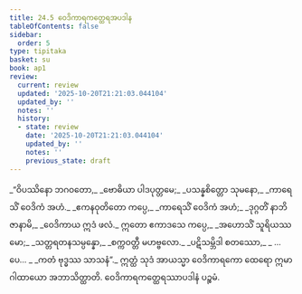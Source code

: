 ```yaml
---
title: 24.5 ဝေဒိကာရကတ္ထေရအပဒါန
tableOfContents: false
sidebar:
  order: 5
type: tipitaka
basket: su
book: ap1
review:
  current: review
  updated: '2025-10-20T21:21:03.044104'
  updated_by: ''
  notes: ''
  history:
  - state: review
    date: '2025-10-20T21:21:03.044104'
    updated_by: ''
    notes: ''
    previous_state: draft
---
```



<DynamicBreadcrumb />


<ReviewStatus review={frontmatter.review} showDetails={true} />

<HypothesisAnnotation frontmatter={frontmatter} />

<Division number="19" book="ap1" e="ch" v="20" p="247">

<Paragraph number="2999" type="verses" book="ap1">
_“ဝိပဿိနော ဘဂဝတော,_  
_ဗောဓိယာ ပါဒပုတ္တမေ;_  
_ပသန္နစိတ္တော သုမနော,_  
_ကာရေသိံ ဝေဒိကံ အဟံ._  

</Paragraph>

</Division>
<Division number="20" book="ap1" e="ch" v="20" p="247">

<Paragraph number="3000" type="verses" book="ap1">
_ဧကနဝုတိတော ကပ္ပေ,_  
_ကာရေသိံ ဝေဒိကံ အဟံ;_  
_ဒုဂ္ဂတိံ နာဘိဇာနာမိ,_  
_ဝေဒိကာယ ဣဒံ ဖလံ._  

</Paragraph>

</Division>
<Division number="21" book="ap1" e="ch" v="20" p="247">

<Paragraph number="3001" type="verses" book="ap1">
ဣတော ဧကာဒသေ ကပ္ပေ,_  
_အဟောသိံ သူရိယဿမော;_  
_သတ္တရတနသမ္ပန္နော,_  
_စက္ကဝတ္တီ မဟဗ္ဗလော._  

</Paragraph>

</Division>
<Division number="22" book="ap1" e="ch" v="20" p="247">

<Paragraph number="3002" type="verses" book="ap1">
_ပဋိသမ္ဘိဒါ စတဿော,_  
_ …ပေ… _  
_ကတံ ဗုဒ္ဓဿ သာသနံ”._  

</Paragraph>

<Paragraph number="3003" book="ap1">
ဣတ္ထံ သုဒံ အာယသ္မာ ဝေဒိကာရကော ထေရော ဣမာ ဂါထာယော အဘာသိတ္ထာတိ.

</Paragraph>
</Division>

<Paragraph number="3004" type="center" book="ap1">
ဝေဒိကာရကတ္ထေရဿာပဒါနံ ပဉ္စမံ.
</Paragraph>